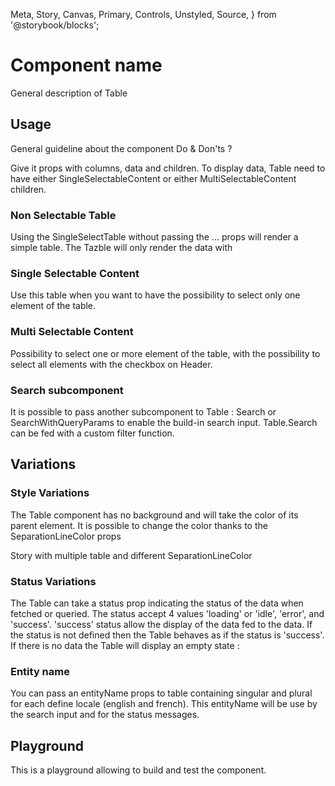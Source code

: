   Meta,
  Story,
  Canvas,
  Primary,
  Controls,
  Unstyled,
  Source,
} from '@storybook/blocks';


<Meta name="Guideline" of={TableStories} />

# Component name

General description of Table

## Usage

General guideline about the component
Do & Don'ts ?

Give it props with columns, data and children.
To display data, Table need to have either SingleSelectableContent or either MultiSelectableContent children.

### Non Selectable Table

Using the SingleSelectTable without passing the ... props will render a simple table.
The Tazble will only render the data with

<Canvas of={TableStories.SimpleTable} layout="fullscreen" />

### Single Selectable Content

Use this table when you want to have the possibility to select only one element of the table.

<Canvas of={TableStories.SingleSelectTable} layout="fullscreen" />

### Multi Selectable Content

Possibility to select one or more element of the table, with the possibility to select all elements with the checkbox on Header.

<Canvas of={TableStories.MultiSelectTable} layout="fullscreen" />

### Search subcomponent

It is possible to pass another subcomponent to Table : Search or SearchWithQueryParams to enable the build-in search input.
Table.Search can be fed with a custom filter function.

<Canvas of={TableStories.TableWithSearch} layout="fullscreen" />

<Canvas of={TableStories.TableWithSearchQueryParams} layout="fullscreen" />

## Variations

### Style Variations

The Table component has no background and will take the color of its parent element.
It is possible to change the color thanks to the SeparationLineColor props

Story with multiple table and different SeparationLineColor

### Status Variations

The Table can take a status prop indicating the status of the data when fetched or queried.
The status accept 4 values 'loading' or 'idle', 'error', and 'success'.
'success' status allow the display of the data fed to the data.
If the status is not defined then the Table behaves as if the status is 'success'.
If there is no data the Table will display an empty state :

<Canvas layout="fullscreen" of={TableStories.TableStatus} />

### Entity name

You can pass an entityName props to table containing singular and plural for each define locale (english and french).
This entityName will be use by the search input and for the status messages.

<Canvas layout="fullscreen" of={TableStories.TableWithEntityName} />
<Controls of={TableStories.TableWithEntityName} include={['locale']} />

## Playground

This is a playground allowing to build and test the component.

<Canvas of={TableStories.Playground} layout="fullscreen" />
<Controls of={TableStories.Playground} />
